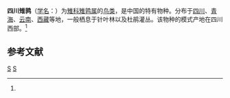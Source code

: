 {{Speciesbox
| genus = Tetraophasis
| species = szechenyii
| authority = (Madarasz)<ref name='id1771'>{{cite web| url =http://www.bioinfo.cn/db05/BjdwSpecies.php?action=view&id=1771| title =四川雉鹑| work =《中国动物物种编目数据库》| publisher =中国科学院微生物研究所| author =中国科学院动物研究所| accessdate =2009-04-04| deadurl =yes| archiveurl =https://web.archive.org/web/20160305035838/http://www.bioinfo.cn/db05/BjdwSpecies.php?action=view&id=1771| archivedate =2016-03-05}}</ref>
}}

'''四川雉鹑'''（[[学名|学名]]：{{lang|la|''Tetraophasis szechenyii''}}）为[[雉科|雉科]][[雉鹑属|雉鹑属]]的[[鸟类|鸟类]]，是中国的特有物种。分布于[[四川|四川]]、[[青海|青海]]、[[云南|云南]]、[[西藏|西藏]]等地，一般栖息于针叶林以及杜鹃灌丛。该物种的模式产地在四川西部。<ref name='id1771'/>

== 参考文献 ==
{{reflist}}
{{Taxonbar|from=Q941475}}

[[Category:雉鹑属|S]]
[[Category:中國特有鳥類|S]]


{{Galliformes-stub}}